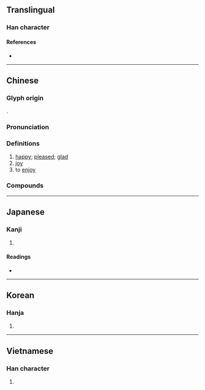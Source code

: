 {{also|歓|驩|欢}}
{{character info/new}}
==Translingual==
{{Han simplified forms|歡|歓|欢}}

===Han character===
{{Han char|rn=76|rad=欠|as=18|sn=22|four=47282|canj=TGNO|ids=⿰雚欠}}

====References====
* {{Han ref|kx=0573.120|dkj=16242|dj=0961.120|hdz=32153.170|uh=6B61|ud=27489|bh=C577|bd=50551}}

----

==Chinese==
{{zh-forms|s=欢|alt=驩}}

===Glyph origin===
{{Han etym}}
{{Han compound|雚|欠|c1=p|c2=s|ls=psc}}.

===Pronunciation===
{{zh-pron
|m=huān
|m-s=
|c=fun1
|c-t=
|g=
|h=pfs=fôn;gd=fon1
|j=
|mb=húing
|md=huăng
|mn=hoaⁿ/hoan
|mn_note=hoaⁿ - vernacular; hoan - literary
|mn-t=huan1/huang1/huêng1
|mn-t_note=huan1 - vernacular; huang1/huêng1 - literary
|w=1huoe
|x=
|mc=y
|oc=y
|cat=a,n,v
}}

===Definitions===
{{zh-hanzi}}

# [[happy]]; [[pleased]]; [[glad]]
# [[joy]]
# to [[enjoy]]

===Compounds===
{{zh-der|歡場|歡呼|歡送|歡天喜地|合歡扇|悒悒不歡|交歡|八音聯歡|夾道歡迎|另結新歡|千歡萬喜|喜歡|悲歡歲月|合歡結|合歡山|合歡|尋歡|同歡同賞|悲歡離合|悲歡聚散|悲歡合散|悲歡|強顏歡笑|平生歡|市歡|不苦歡|尋歡作樂|大葉合歡|不歡而散|失歡|喜地歡天|墜歡重拾|墜歡|同歡|合家歡|吃合家歡|人歡馬叫|歡喜佛|歡欣若狂|歡躍|枕席之歡|握手言歡|歡忭|眉歡眼笑|求歡|歡騰|歡喜|歡鄰|歡抃|歡迎|歡笑|歡喜冤家|歡快|歡欣踴躍|成歡|歡心|皆大歡喜|歡聚一堂|歡唱|歡門|秦歡晉愛|歡暢|承歡膝下|歡蹦亂跳|所歡|承歡|歡愉|空歡喜|歡忻鼓舞|歡會|歡忻踴躍|歡歡喜喜|歡忻|歡洽|歡若平生|歡顏|歡喜錢兒|承歡獻媚|歡客|眼前歡|盡歡而散|相得甚歡|歡欣|盡歡|男歡女愛|滿心歡喜|歡聲雷動|歡欣鼓舞|朝歡暮樂|握手極歡|歡呼雷動|狂歡|把手言歡|撒歡|歡悅|抑鬱寡歡|歡聚|歡迸亂跳|歡聲|歡翅|歡樂|歡度|歡娛|歡喜若狂|歡勢|新歡|迎歡買俏|菽水之歡|買笑追歡|落寞寡歡|薄海歡騰|賓主盡歡|賣笑追歡|鼓舞歡欣|鼓掌歡呼|聯歡會|魚水之歡|騰歡|覓愛追歡|追歡取樂|雲雨之歡|離合悲歡|聯歡|閤家歡|鬱鬱寡歡|金合歡|重拾舊歡|竭誠歡迎|追歡買笑|追歡|菽水承歡|落落寡歡|結歡}}

----

==Japanese==
{{ja-kanji forms|歓|歡}}

===Kanji===
{{ja-kanji|grade=|rs=欠18|shin=歓}}

# {{kyujitai spelling of|歓}} ''{{gloss|[[joy]], [[delight]]}}''

====Readings====
* {{ja-readings|on=[[かん]] (kan)|kun=[[よろこぶ]] (yorokobu)}}

----

==Korean==

===Hanja===
{{ko-hanja|hangeul=환|eumhun=|rv=hwan|mr=hwan|y=hwan}}

# {{defn|lang=ko|sort=欠18}}

----

==Vietnamese==

===Han character===
{{vi-hantu|[[hoan]], [[hoen]]|rs=欠18}}

# {{defn|lang=vi|sort=欠18}}